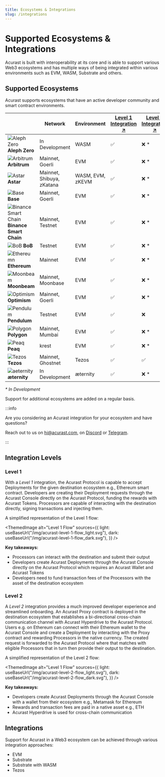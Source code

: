 ```yaml
---
title: Ecosystems & Integrations
slug: /integrations
---
```



# Supported Ecosystems & Integrations

Acurast is built with interoperability at its core and is able to support various Web3 ecosystems and has multiple ways of being integrated within various environments such as EVM, WASM, Substrate and others.

## Supported Ecosystems

Acurast supports ecosystems that have an active developer community and smart contract environments.

|                                                                                                           | Network                   | Environment      | [Level 1 Integration ↗](#level-1) | [Level 2 Integration ↗](#level-2) |
| --------------------------------------------------------------------------------------------------------- | ------------------------- | ---------------- | --------------------------------- | --------------------------------- |
| ![Aleph Zero](/img/A0-symbol_dark.svg "Aleph Zero") **Aleph Zero**                                        | In Development            | WASM             | ✅                                | ❌ \*                             |
| ![Arbitrum](/img/arbitrum_symbol.svg "Arbitrum") **Arbitrum**                                             | Mainnet, Goerli           | EVM              | ✅                                | ❌ \*                             |
| ![Astar](/img/astar_symbol.svg "Astar") **Astar**                                                         | Mainnet, Shibuya, zKatana | WASM, EVM, zKEVM | ✅                                | ❌ \*                             |
| ![Base](/img/base_symbol.svg "Base") **Base**                                                             | Mainnet, Goerli           | EVM              | ✅                                | ❌ \*                             |
| ![Binance Smart Chain](/img/binance-smart-chain_symbol.svg "Binance Smart Chain") **Binance Smart Chain** | Mainnet, Testnet          | EVM              | ✅                                | ❌ \*                             |
| ![BoB](/img/bob_symbol.svg "Binance Smart Chain") **BoB**                                                 | Testnet                   | EVM              | ✅                                | ❌ \*                             |
| ![Ethereumn](/img/ethereum_symbol.svg "Ethereum") **Ethereum**                                            | Mainnet                   | EVM              | ✅                                | ❌ \*                             |
| ![Moonbeam](/img/moonbeam_symbol.svg "Moonbeam") **Moonbeam**                                             | Mainnet, Moonbase         | EVM              | ✅                                | ❌ \*                             |
| ![Optimism](/img/optimism_symbol.svg "Optimism") **Optimism**                                             | Mainnet, Goerli           | EVM              | ✅                                | ❌ \*                             |
| ![Pendulum](/img/pendulum_symbol.svg "Pendulum") **Pendulum**                                             | Testnet                   | EVM              | ✅                                | ❌                                |
| ![Polygon](/img/polygon_symbol.svg "Polygon") **Polygon**                                                 | Mainnet, Mumbai           | EVM              | ✅                                | ❌ \*                             |
| ![Peaq](/img/peaq_symbol.svg "Peaq") **Peaq**                                                             | krest                     | EVM              | ✅                                | ❌ \*                             |
| ![Tezos](/img/tezos_symbol.svg "Tezos") **Tezos**                                                         | Mainnet, Ghostnet         | Tezos            | ✅                                | ✅                                |
| ![aeternity](/img/aeternity_symbol.svg "aeternity") **æternity**                                          | In Development            | æternity         | ✅                                | ❌ \*                             |

_\* In Development_

Support for additional ecosystems are added on a regular basis.

:::info

Are you considering an Acurast integration for your ecosystem and have questions?

Reach out to us on [hi@acurast.com](mailto:hi@acurast.com), on [Discord](https://discord.gg/wqgC6b6aKe) or [Telegram](https://t.me/acurastnetwork).

:::

<div class="padding-vert--md"></div>

## Integration Levels

### Level 1

With a _Level 1_ integration, the Acurast Protocol is capable to accept Deployments for the given destination ecosystem e.g., Ethereum smart contract. Developers are creating their Deployment requests through the Acurast Console directly on the Acurast Protocol, funding the rewards with Acurast Tokens. Processors are capable of interacting with the destination directly, signing transactions and injecting them.

A simplified representation of the Level 1 flow:

<div class="padding-vert--lg"></div>

<ThemedImage
  alt="Level 1 Flow"
  sources={{
    light: useBaseUrl("/img/acurast-level-1-flow_light.svg"),
    dark: useBaseUrl("/img/acurast-level-1-flow_dark.svg"),
  }}
/>

<div class="padding-vert--lg"></div>

**Key takeaways:**

- Processors can interact with the destination and submit their output
- Developers create Acurast Deployments through the Acurast Console directly on the Acurast Protocol which requires an Acurast Wallet and Acurast Tokens
- Developers need to fund transaction fees of the Processors with the asset of the destination ecosystem

### Level 2

A _Level 2_ integration provides a much improved developer experience and streamlined onboarding. An Acurast Proxy contract is deployed in the destination ecosystem that establishes a bi-directional cross-chain communication channel with Acurast Hyperdrive to the Acurast Protocol. Users e.g. on Ethereum can connect with their Ethereum wallet to the Acurast Console and create a Deployment by interacting with the Proxy contract and rewarding Processors in the native currency. The created request is forwarded to the Acurast Protocol where that matches with eligible Processors that in turn then provide their output to the destination.

A simplified representation of the Level 2 flow:

<div class="padding-vert--lg"></div>

<ThemedImage
  alt="Level 1 Flow"
  sources={{
    light: useBaseUrl("/img/acurast-level-2-flow_light.svg"),
    dark: useBaseUrl("/img/acurast-level-2-flow_dark.svg"),
  }}
/>

<div class="padding-vert--lg"></div>

**Key takeaways:**

- Developers create Acurast Deployments through the Acurast Console with a wallet from their ecosystem e.g., Metamask for Ethereum
- Rewards and transaction fees are paid in a native asset e.g., ETH
- Acurast Hyperdrive is used for cross-chain communication

## Integrations

Support for Acurast in a Web3 ecosystem can be achieved through various integration approaches:

- EVM
- Substrate
- Substrate with WASM
- Tezos
